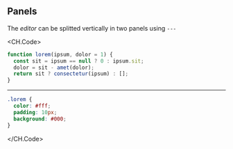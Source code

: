 ## Panels

The _editor_ can be splitted vertically in two panels using `---`

<CH.Code>

```js app.js
function lorem(ipsum, dolor = 1) {
  const sit = ipsum == null ? 0 : ipsum.sit;
  dolor = sit - amet(dolor);
  return sit ? consectetur(ipsum) : [];
}
```

---

```css styles.css
.lorem {
  color: #fff;
  padding: 10px;
  background: #000;
}
```

</CH.Code>